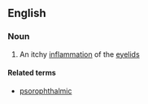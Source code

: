 ==English==

===Noun===
{{en-noun|-}}

#{{medicine}} An itchy [[inflammation]] of the [[eyelid]]s

====Related terms====
*[[psorophthalmic]]